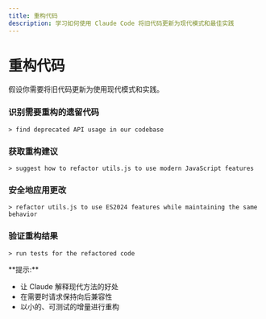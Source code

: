 ```yaml
---
title: 重构代码
description: 学习如何使用 Claude Code 将旧代码更新为现代模式和最佳实践
---
```



# 重构代码

假设你需要将旧代码更新为使用现代模式和实践。

<Steps>

### 识别需要重构的遗留代码

```
> find deprecated API usage in our codebase
```

### 获取重构建议

```
> suggest how to refactor utils.js to use modern JavaScript features
```

### 安全地应用更改

```
> refactor utils.js to use ES2024 features while maintaining the same behavior
```

### 验证重构结果

```
> run tests for the refactored code
```

</Steps>

<Callout type="info">
**提示:**

* 让 Claude 解释现代方法的好处
* 在需要时请求保持向后兼容性
* 以小的、可测试的增量进行重构
</Callout>
